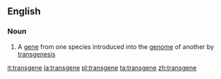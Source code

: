 {{also|transgène}}
==English==

===Noun===
{{wikipedia}}
{{en-noun}}

# {{lb|en|genetics}} A [[gene]] from one species introduced into the [[genome]] of another by [[transgenesis]]

[[it:transgene]]
[[ja:transgene]]
[[pl:transgene]]
[[ta:transgene]]
[[zh:transgene]]